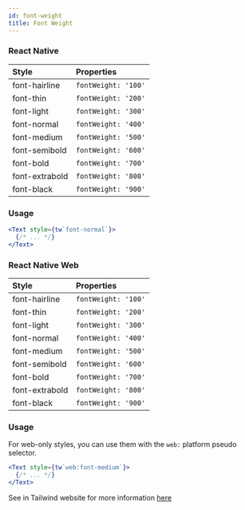```yaml
---
id: font-weight
title: Font Weight
---
```


### React Native

| Style          | Properties          |
| :------------- | :------------------ |
| font-hairline  | `fontWeight: '100'` |
| font-thin      | `fontWeight: '200'` |
| font-light     | `fontWeight: '300'` |
| font-normal    | `fontWeight: '400'` |
| font-medium    | `fontWeight: '500'` |
| font-semibold  | `fontWeight: '600'` |
| font-bold      | `fontWeight: '700'` |
| font-extrabold | `fontWeight: '800'` |
| font-black     | `fontWeight: '900'` |

### Usage

<!-- prettier-ignore-start -->
```jsx
<Text style={tw`font-normal`}>
  {/* ... */}
</Text>
```
<!-- prettier-ignore-end -->

### React Native Web

| Style          | Properties          |
| :------------- | :------------------ |
| font-hairline  | `fontWeight: '100'` |
| font-thin      | `fontWeight: '200'` |
| font-light     | `fontWeight: '300'` |
| font-normal    | `fontWeight: '400'` |
| font-medium    | `fontWeight: '500'` |
| font-semibold  | `fontWeight: '600'` |
| font-bold      | `fontWeight: '700'` |
| font-extrabold | `fontWeight: '800'` |
| font-black     | `fontWeight: '900'` |

### Usage

For web-only styles, you can use them with the `web:` platform pseudo selector.

<!-- prettier-ignore-start -->
```jsx
<Text style={tw`web:font-medium`}>
  {/* ... */}
</Text>
```
<!-- prettier-ignore-end -->

See in Tailwind website for more information [here](https://tailwindcss.com/docs/font-weight)
